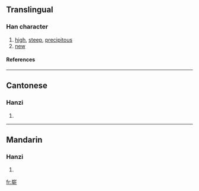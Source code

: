 {{see|嶄}}

==Translingual==
===Han character===
{{Han char|rn=46|rad=山|as=08|sn=11|four=|canj=山大手中 (UKQL)}}
# [[high]], [[steep]], [[precipitous]]
# [[new]]
====References====
{{Han ref|kx=0315.151|hdz=10779.030|uh=5D2D|ud=23853}}
----
==Cantonese==
===Hanzi===
{{yue-hanzi|jyut=|y=jaam2}}
# {{defn|Cantonese}}
----
==Mandarin==
===Hanzi===
{{cmn-hanzi|tra=嶄|pin=[[zhǎn]] ([[zhan3]])|wg=chan<sup>3</sup>}}
# {{defn|Mandarin}}

[[fr:崭]]
